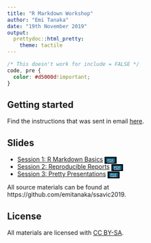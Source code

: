 ```yaml
---
title: "R Markdown Workshop"
author: "Emi Tanaka"
date: "19th November 2019"
output:
  prettydoc::html_pretty:
    theme: tactile
---
```


```css
/* This doesn't work for include = FALSE */
code, pre {
  color: #d5000d!important;
}
```

## Getting started

Find the instructions that was sent in email [here](instructions.pdf).


## Slides 

* [Session 1: R Markdown Basics](session1.html) <a href="session1.pdf" style = "background-color: #015F85; padding-left: 3px; padding-right: 3px; font-size: 6pt;color: white; border: solid 3px black;">PDF</a>
* [Session 2: Reproducible Reports](session2.html) <a href="session2.pdf" style = "background-color: #015F85; padding-left: 3px; padding-right: 3px; font-size: 6pt;color: white; border: solid 3px black;">PDF</a>
* [Session 3: Pretty Presentations](session3.html) <a href="session3.pdf" style = "background-color: #015F85; padding-left: 3px; padding-right: 3px; font-size: 6pt;color: white; border: solid 3px black;">PDF</a>

All source materials can be found at https://github.com/emitanaka/ssavic2019.


## License

All materials are licensed with [CC BY-SA](https://creativecommons.org/licenses/by-sa/3.0/au/).

